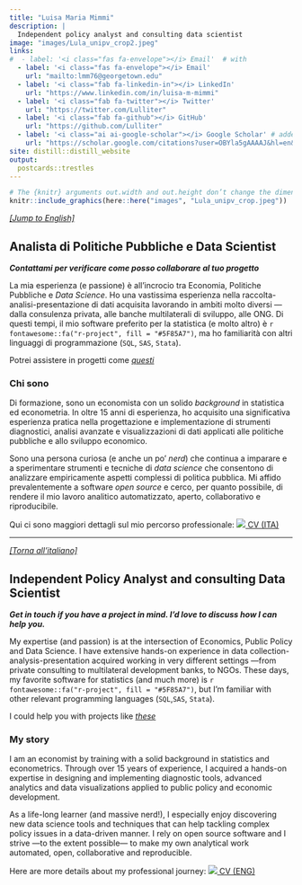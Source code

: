 ```yaml
---
title: "Luisa Maria Mimmi"
description: |
  Independent policy analyst and consulting data scientist
image: "images/Lula_unipv_crop2.jpeg"
links:
#  - label: '<i class="fas fa-envelope"></i> Email'  # with
  - label: '<i class="fas fa-envelope"></i> Email'
    url: "mailto:lmm76@georgetown.edu"
  - label: '<i class="fab fa-linkedin-in"></i> LinkedIn'
    url: "https://www.linkedin.com/in/luisa-m-mimmi"  
  - label: '<i class="fab fa-twitter"></i> Twitter'
    url: "https://twitter.com/Lulliter"
  - label: '<i class="fab fa-github"></i> GitHub'
    url: "https://github.com/Lulliter"
  - label: '<i class="ai ai-google-scholar"></i> Google Scholar' # added a line in jnitta.css for Academicons
    url: "https://scholar.google.com/citations?user=OBYla5gAAAAJ&hl=en&oi=ao"  
site: distill::distill_website    
output: 
  postcards::trestles
---
```


```r
# The {knitr} arguments out.width and out.height don’t change the dimensions of the png created. Instead, they control the size of the HTML container on the web-page.
knitr::include_graphics(here::here("images", "Lula_unipv_crop.jpeg"))
```

 
<!-- DA https://github.com/apalbright/thelittledataset/blob/master/content/_index.Rmarkdown
NO perche si allarga !?!?! -->
 
<!-- <img src="./images/Lula_unipv_crop.jpeg" style="float: right; margin-right: 1px; margin-top: 1px" alt="" width="46%" height="46%" /> -->

 
<!-- DA https://stackoverflow.com/questions/255170/markdown-and-image-alignment
NO perche non funziona !?!?! -->
 
<!-- ![image alt <](./images/Lula_unipv_crop.jpeg) -->

<p style="font-size:10pt">

[*[Jump to English]*](#en)

</p>

## Analista di Politiche Pubbliche e Data Scientist {#it}

***Contattami per verificare come posso collaborare al tuo progetto***

La mia esperienza (e passione) è all'incrocio tra Economia, Politiche Pubbliche e *Data Science*. Ho una vastissima esperienza nella raccolta-analisi-presentazione di dati acquisita lavorando in ambiti molto diversi ---dalla consulenza privata, alle banche multilaterali di sviluppo, alle ONG. Di questi tempi, il mio software preferito per la statistica (e molto altro) è `r fontawesome::fa("r-project", fill = "#5F85A7")`, ma ho familiarità con altri linguaggi di programmazione (`SQL`, `SAS`, `Stata`).

Potrei assistere in progetti come [*questi*](http://luisamimmi.org/Consulting_ITA.html)

### Chi sono

Di formazione, sono un economista con un solido *background* in statistica ed econometria. In oltre 15 anni di esperienza, ho acquisito una significativa esperienza pratica nella progettazione e implementazione di strumenti diagnostici, analisi avanzate e visualizzazioni di dati applicati alle politiche pubbliche e allo sviluppo economico.

Sono una persona curiosa (e anche un po' *nerd*) che continua a imparare e a sperimentare strumenti e tecniche di *data science* che consentono di analizzare empiricamente aspetti complessi di politica pubblica. Mi affido prevalentemente a software *open source* e cerco, per quanto possibile, di rendere il mio lavoro analitico automatizzato, aperto, collaborativo e riproducibile.

Qui ci sono maggiori dettagli sul mio percorso professionale: <a href="images/LMMimmi_RES_ITA_sanitized.pdf"> <img src="images/it.png"/> CV (ITA) </a>

------------------------------------------------------------------------

<p style="font-size:10pt">

[*[Torna all'italiano]*](#it)

</p>

## Independent Policy Analyst and consulting Data Scientist {#en}

***Get in touch if you have a project in mind. I'd love to discuss how I can help you.***

My expertise (and passion) is at the intersection of Economics, Public Policy and Data Science. I have extensive hands-on experience in data collection-analysis-presentation acquired working in very different settings ---from private consulting to multilateral development banks, to NGOs. These days, my favorite software for statistics (and much more) is `r fontawesome::fa("r-project", fill = "#5F85A7")`, but I'm familiar with other relevant programming languages (`SQL`,`SAS`, `Stata`).

I could help you with projects like [*these*](http://luisamimmi.org/Consulting_ENG.html)

### My story

I am an economist by training with a solid background in statistics and econometrics. Through over 15 years of experience, I acquired a hands-on expertise in designing and implementing diagnostic tools, advanced analytics and data visualizations applied to public policy and economic development.

As a life-long learner (and massive nerd!), I especially enjoy discovering new data science tools and techniques that can help tackling complex policy issues in a data-driven manner. I rely on open source software and I strive ---to the extent possible--- to make my own analytical work automated, open, collaborative and reproducible.

Here are more details about my professional journey: <a href="images/LMMimmi_RES_ENG_sanitized.pdf"> <img src="images/gb.png"/> CV (ENG) </a> <!-- <a href="https://raw.githubusercontent.com/Lulliter/cv/master/03_CV_vitae/twentysecondsRES.pdf"> --> <!--   <img src="images/icons8-great-britain-40.png" alt=""> Résumé-1pg (ENG)  --> <!-- </a> -->
